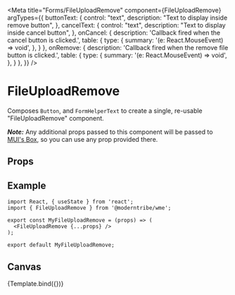 
<Meta
  title="Forms/FileUploadRemove"
  component={FileUploadRemove}
  argTypes={{
    buttonText: {
      control: "text",
      description: "Text to display inside remove button",
    },
    cancelText: {
      control: "text",
      description: "Text to display inside cancel button",
    },
    onCancel: { 
      description: 'Callback fired when the cancel button is clicked.', 
      table: { 
        type: { 
          summary: '(e: React.MouseEvent<HTMLParagraphElement>) => void', 
        }, 
      }
    },
    onRemove: { 
      description: 'Callback fired when the remove file button is clicked.', 
      table: { 
        type: { 
          summary: '(e: React.MouseEvent<HTMLButtonElement>) => void', 
        }, 
      }
    },
  }}
/>


# FileUploadRemove

Composes `Button`, and `FormHelperText` to create a single, re-usable "FileUploadRemove" component.

**_Note:_** Any additional props passed to this component will be passed to <a href="https://mui.com/material-ui/api/box/" target="_blank">MUI's Box</a>, so you can use any prop provided there.

## Props

<ArgsTable story="." />

## Example

```
import React, { useState } from 'react';
import { FileUploadRemove } from '@moderntribe/wme';

export const MyFileUploadRemove = (props) => (
  <FileUploadRemove {...props} />
);

export default MyFileUploadRemove;
```

## Canvas

<Canvas>
  <Story
    name="Base"
    args={{
      cancelText: "Nevermind",
    }}
  >
    {Template.bind({})}
  </Story>
</Canvas>
